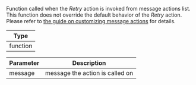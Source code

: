 Function called when the *Retry* action is invoked from message actions list.
This function does not override the default behavior of the *Retry* action.
Please refer to [the guide on customizing message actions](../../../../guides/message_actions_customization.mdx) for details.

| Type |
| - |
| function |

| Parameter | Description |
| - | - |
| message | message the action is called on |
